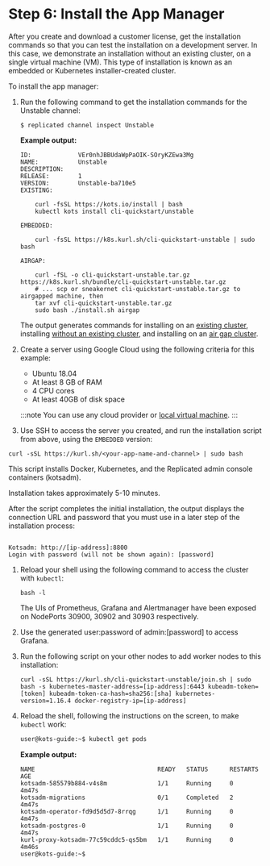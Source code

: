 # Step 6: Install the App Manager

After you create and download a customer license, get the installation commands so that you can test the installation on a development server.
In this case, we demonstrate an installation without an existing cluster, on a single virtual machine (VM). This type of installation is known as an embedded or Kubernetes installer-created cluster.

To install the app manager:

1. Run the following command to get the installation commands for the Unstable channel:

    ```text
    $ replicated channel inspect Unstable
    ```

    **Example output:**
    ```
    ID:             VEr0nhJBBUdaWpPaOIK-SOryKZEwa3Mg
    NAME:           Unstable
    DESCRIPTION:
    RELEASE:        1
    VERSION:        Unstable-ba710e5
    EXISTING:

        curl -fsSL https://kots.io/install | bash
        kubectl kots install cli-quickstart/unstable

    EMBEDDED:

        curl -fsSL https://k8s.kurl.sh/cli-quickstart-unstable | sudo bash

    AIRGAP:

        curl -fSL -o cli-quickstart-unstable.tar.gz https://k8s.kurl.sh/bundle/cli-quickstart-unstable.tar.gz
        # ... scp or sneakernet cli-quickstart-unstable.tar.gz to airgapped machine, then
        tar xvf cli-quickstart-unstable.tar.gz
        sudo bash ./install.sh airgap
    ```

    The output generates commands for installing on an [existing cluster](../enterprise/installing-general-requirements#existing-cluster-requirements), installing [without an existing cluster](../enterprise/installing-general-requirements#embedded-cluster-requirements), and installing on an [air gap cluster](../enterprise/installing-existing-cluster#air-gap).

1. Create a server using Google Cloud using the following criteria for this example:

    - Ubuntu 18.04
    - At least 8 GB of RAM
    - 4 CPU cores
    - At least 40GB of disk space

    :::note
    You can use any cloud provider or [local virtual machine](https://github.com/replicatedhq/replicated-automation/tree/master/vendor/vagrant-boxes).
    :::

1. Use SSH to access the server you created, and run the installation script from above, using the `EMBEDDED` version:

  ```shell
  curl -sSL https://kurl.sh/<your-app-name-and-channel> | sudo bash
  ```

  This script installs Docker, Kubernetes, and the Replicated admin console containers (kotsadm).

  Installation takes approximately 5-10 minutes.

  After the script completes the initial installation, the output displays the connection URL and password that you must use in a later step of the installation process:

  ```text

  Kotsadm: http://[ip-address]:8800
  Login with password (will not be shown again): [password]
  ```

1. Reload your shell using the following command to access the cluster with `kubectl`:

    ```
    bash -l
    ```

    The UIs of Prometheus, Grafana and Alertmanager have been exposed on NodePorts 30900, 30902 and 30903 respectively.

1. Use the generated user:password of admin:[password] to access Grafana.

1. Run the following script on your other nodes to add worker nodes to this installation:

    ```
    curl -sSL https://kurl.sh/cli-quickstart-unstable/join.sh | sudo bash -s kubernetes-master-address=[ip-address]:6443 kubeadm-token=[token] kubeadm-token-ca-hash=sha256:[sha] kubernetes-version=1.16.4 docker-registry-ip=[ip-address]
      ```

1. Reload the shell, following the instructions on the screen, to make `kubectl` work:

    ```bash
    user@kots-guide:~$ kubectl get pods
    ```
    **Example output:**
    ```
    NAME                                  READY   STATUS      RESTARTS   AGE
    kotsadm-585579b884-v4s8m              1/1     Running     0          4m47s
    kotsadm-migrations                    0/1     Completed   2          4m47s
    kotsadm-operator-fd9d5d5d7-8rrqg      1/1     Running     0          4m47s
    kotsadm-postgres-0                    1/1     Running     0          4m47s
    kurl-proxy-kotsadm-77c59cddc5-qs5bm   1/1     Running     0          4m46s
    user@kots-guide:~$
    ```
